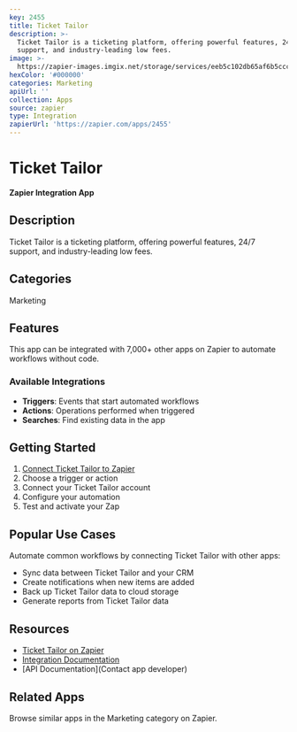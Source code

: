 ```yaml
---
key: 2455
title: Ticket Tailor
description: >-
  Ticket Tailor is a ticketing platform, offering powerful features, 24/7
  support, and industry-leading low fees.
image: >-
  https://zapier-images.imgix.net/storage/services/eeb5c102db65af6b5cccdd993db8cea3.png?auto=format%2Ccompress&ixlib=python-3.0.0&q=50
hexColor: '#000000'
categories: Marketing
apiUrl: ''
collection: Apps
source: zapier
type: Integration
zapierUrl: 'https://zapier.com/apps/2455'
---
```

# Ticket Tailor

**Zapier Integration App**

## Description

Ticket Tailor is a ticketing platform, offering powerful features, 24/7 support, and industry-leading low fees.

## Categories

Marketing

## Features

This app can be integrated with 7,000+ other apps on Zapier to automate workflows without code.

### Available Integrations

- **Triggers**: Events that start automated workflows
- **Actions**: Operations performed when triggered
- **Searches**: Find existing data in the app

## Getting Started

1. [Connect Ticket Tailor to Zapier](https://zapier.com/apps/2455)
2. Choose a trigger or action
3. Connect your Ticket Tailor account
4. Configure your automation
5. Test and activate your Zap

## Popular Use Cases

Automate common workflows by connecting Ticket Tailor with other apps:

- Sync data between Ticket Tailor and your CRM
- Create notifications when new items are added
- Back up Ticket Tailor data to cloud storage
- Generate reports from Ticket Tailor data

## Resources

- [Ticket Tailor on Zapier](https://zapier.com/apps/2455)
- [Integration Documentation](https://zapier.com/apps/2455/integrations)
- [API Documentation](Contact app developer)

## Related Apps

Browse similar apps in the Marketing category on Zapier.
